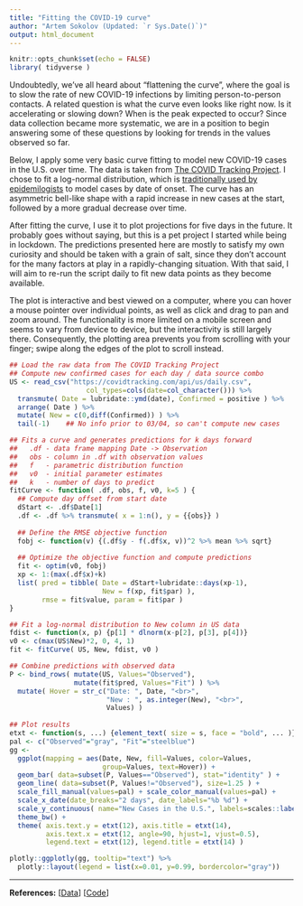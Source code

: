 ```yaml
---
title: "Fitting the COVID-19 curve"
author: "Artem Sokolov (Updated: `r Sys.Date()`)"
output: html_document
---
```


```r
knitr::opts_chunk$set(echo = FALSE)
library( tidyverse )
```

Undoubtedly, we’ve all heard about “flattening the curve”, where the goal is to slow the rate of new COVID-19 infections by limiting person-to-person contacts. A related question is what the curve even looks like right now. Is it accelerating or slowing down? When is the peak expected to occur? Since data collection became more systematic, we are in a position to begin answering some of these questions by looking for trends in the values observed so far.

Below, I apply some very basic curve fitting to model new COVID-19 cases in the U.S. over time. The data is taken from [The COVID Tracking Project](https://covidtracking.com/). I chose to fit a log-normal distribution, which is [traditionally used by epidemilogists](https://www.cdc.gov/csels/dsepd/ss1978/lesson1/section11.html) to model cases by date of onset. The curve has an asymmetric bell-like shape with a rapid increase in new cases at the start, followed by a more gradual decrease over time.

After fitting the curve, I use it to plot projections for five days in the future. It probably goes without saying, but this is a pet project I started while being in lockdown. The predictions presented here are mostly to satisfy my own curiosity and should be taken with a grain of salt, since they don’t account for the many factors at play in a rapidly-changing situation. With that said, I will aim to re-run the script daily to fit new data points as they become available.

The plot is interactive and best viewed on a computer, where you can hover a mouse pointer over individual points, as well as click and drag to pan and zoom around. The functionality is more limited on a mobile screen and seems to vary from device to device, but the interactivity is still largely there. Consequently, the plotting area prevents you from scrolling with your finger; swipe along the edges of the plot to scroll instead.


```r
## Load the raw data from The COVID Tracking Project
## Compute new confirmed cases for each day / data source combo
US <- read_csv("https://covidtracking.com/api/us/daily.csv",
                   col_types=cols(date=col_character())) %>%
  transmute( Date = lubridate::ymd(date), Confirmed = positive ) %>%
  arrange( Date ) %>%
  mutate( New = c(0,diff(Confirmed)) ) %>%
  tail(-1)    ## No info prior to 03/04, so can't compute new cases

## Fits a curve and generates predictions for k days forward
##   .df - data frame mapping Date -> Observation
##   obs - column in .df with observation values
##   f   - parametric distribution function
##   v0  - initial parameter estimates
##   k   - number of days to predict
fitCurve <- function( .df, obs, f, v0, k=5 ) {
  ## Compute day offset from start date
  dStart <- .df$Date[1]
  .df <- .df %>% transmute( x = 1:n(), y = {{obs}} )
  
  ## Define the RMSE objective function
  fobj <- function(v) {(.df$y - f(.df$x, v))^2 %>% mean %>% sqrt}
  
  ## Optimize the objective function and compute predictions
  fit <- optim(v0, fobj)
  xp <- 1:(max(.df$x)+k)
  list( pred = tibble( Date = dStart+lubridate::days(xp-1),
                       New = f(xp, fit$par) ),
        rmse = fit$value, param = fit$par )
}

## Fit a log-normal distribution to New column in US data
fdist <- function(x, p) {p[1] * dlnorm(x-p[2], p[3], p[4])}
v0 <- c(max(US$New)*2, 0, 4, 1)
fit <- fitCurve( US, New, fdist, v0 )

## Combine predictions with observed data
P <- bind_rows( mutate(US, Values="Observed"),
                mutate(fit$pred, Values="Fit") ) %>%
  mutate( Hover = str_c("Date: ", Date, "<br>",
                        "New : ", as.integer(New), "<br>",
                        Values) )
  
## Plot results
etxt <- function(s, ...) {element_text( size = s, face = "bold", ... )}
pal <- c("Observed"="gray", "Fit"="steelblue")
gg <- 
  ggplot(mapping = aes(Date, New, fill=Values, color=Values,
                       group=Values, text=Hover)) +
  geom_bar( data=subset(P, Values=="Observed"), stat="identity" ) +
  geom_line( data=subset(P, Values!="Observed"), size=1.25 ) +
  scale_fill_manual(values=pal) + scale_color_manual(values=pal) +
  scale_x_date(date_breaks="2 days", date_labels="%b %d") +
  scale_y_continuous( name="New Cases in the U.S.", labels=scales::label_number_si() ) + 
  theme_bw() +
  theme( axis.text.y = etxt(12), axis.title = etxt(14),
         axis.text.x = etxt(12, angle=90, hjust=1, vjust=0.5),
         legend.text = etxt(12), legend.title = etxt(14) )

plotly::ggplotly(gg, tooltip="text") %>% 
  plotly::layout(legend = list(x=0.01, y=0.99, bordercolor="gray"))
```

***

**References:**
[[Data](https://covidtracking.com/)]
[[Code](https://github.com/ArtemSokolov/covidcurve)]

